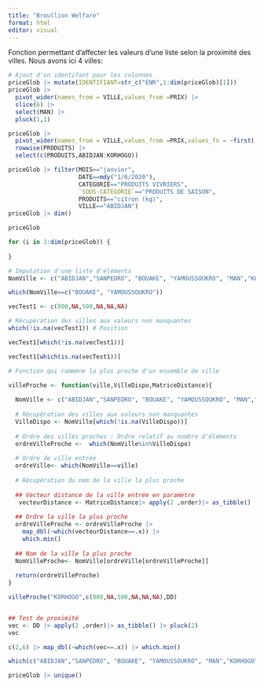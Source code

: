 ```yaml
---
title: "Broullion Welfare"
format: html
editor: visual
---
```



Fonction permettant d'affecter les valeurs d'une liste selon la proximité des villes. Nous avons ici 4 villes:

```r
# Ajout d'un identifant pour les colonnes 
priceGlob |> mutate(IDENTIFIANT=str_c("ENR",1:dim(priceGlob)[1]))
priceGlob |> 
  pivot_wider(names_from = VILLE,values_from =PRIX) |>
  slice(6) |>
  select(MAN) |> 
  pluck(1,1)

priceGlob |>
  pivot_wider(names_from = VILLE,values_from =PRIX,values_fn = ~first(.x)) |>
  rowwise(PRODUITS) |> 
  select(c(PRODUITS,ABIDJAN:KORHOGO))

priceGlob |> filter(MOIS=="janvier",
                    DATE==mdy("1/6/2020"),
                    CATEGORIE=="PRODUITS VIVRIERS",
                    `SOUS-CATEGORIE`=="PRODUITS DE SAISON",
                    PRODUITS=="citron (kg)",
                    VILLE=="ABIDJAN")
priceGlob |> dim()

priceGlob 
```



```r
for (i in 1:dim(priceGlob)) {
  
}

# Imputation d'une liste d'éléments
NomVille <- c("ABIDJAN","SANPEDRO", "BOUAKE", "YAMOUSSOUKRO", "MAN","KORHOGO")

which(NomVille==c("BOUAKE", "YAMOUSSOUKRO"))

vecTest1 <- c(800,NA,500,NA,NA,NA)

# Récupération des villes aux valeurs non manquantes
which(!is.na(vecTest1)) # Position

vecTest1[which(!is.na(vecTest1))]

vecTest1[which(is.na(vecTest1))]

# Fonction qui rammène la plus proche d'un ensemble de ville

villeProche <- function(ville,VilleDispo,MatriceDistance){
  
  NomVille <- c("ABIDJAN","SANPEDRO", "BOUAKE", "YAMOUSSOUKRO", "MAN","KORHOGO")
  
  # Récupération des villes aux valeurs non manquantes
  VilleDispo <- NomVille[which(!is.na(VilleDispo))]
  
  # Ordre des villes proches : Ordre relatif au nombre d'éléments
  ordreVilleProche <-  which(NomVille%in%VilleDispo)
  
  # Ordre de ville entrée
  ordreVille<- which(NomVille==ville)
  
  # Récupération du nom de la ville la plus proche
  
  ## Vecteur distance de la ville entrée en paramètre
   vecteurDistance <- MatriceDistance|> apply(2 ,order)|> as_tibble() |> pluck(ordreVille)
  
  ## Ordre la ville la plus proche
  ordreVilleProche <- ordreVilleProche |>
    map_dbl(~which(vecteurDistance==.x)) |>
    which.min() 
  
  ## Nom de la ville la plus proche
  NomVilleProche<- NomVille[ordreVille[ordreVilleProche]]
  
  return(ordreVilleProche)
}

villeProche("KORHOGO",c(800,NA,500,NA,NA,NA),DD)


## Test de proximité
vec <- DD |> apply(2 ,order)|> as_tibble() |> pluck(2)
vec

c(2,6) |> map_dbl(~which(vec==.x)) |> which.min()

which(c("ABIDJAN","SANPEDRO", "BOUAKE", "YAMOUSSOUKRO", "MAN","KORHOGO")%in%c("KORHOGO","BOUAKE"))

priceGlob |> unique()

```


